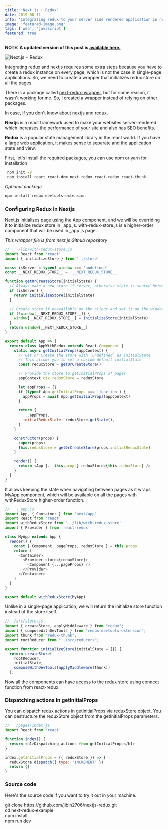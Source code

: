 ```yaml
---
title: 'Next.js + Redux'
date: 2019-08-11
info: 'Integrating redux to your server side rendered application in nextjs'
image: 'featured-image.png'
tags: ['web', 'javascript']
featured: true
---
```



**NOTE: A updated version of this post is [available here.](/preserve-prerendering-in-nextjs-when-using-redux/)**

![Next.js + Redux](featured-image.png)

Integrating redux and nextjs requires some extra steps because you have to create a redux instance on every page, which is not the case in single-page applications. So, we need to create a wrapper that initializes redux store on all the pages.

There is a package called [next-redux-wrapper](https://github.com/kirill-konshin/next-redux-wrapper), but for some reason, it wasn't working for me. So, I created a wrapper instead of relying on other packages.

In case, if you don't know about nextjs and redux,

**Nextjs** is a react framework used to make your websites server-rendered which increases the performance of your site and also has SEO benefits.

**Redux** is a popular state management library in the react world. If you have a large web application, it makes sense to separate and the application state and view.

First, let's install the required packages, you can use npm or yarn for installation

```bash
 npm init -y
 npm install react react-dom next redux react-redux react-thunk
```

_Optional package_

```bash
npm install redux-devtools-extension
```

### Configuring Redux in Nextjs

Next.js initializes page using the App component, and we will be overriding it to initialize redux store in \_app.js.
with-redux-store.js is a higher-order component that will be used in \_app.js page.

_This wrapper file is from next.js Github repository_

```js
//    /lib/with-redux-store.js
import React from 'react'
import { initializeStore } from '../store'

const isServer = typeof window === 'undefined'
const __NEXT_REDUX_STORE__ = '__NEXT_REDUX_STORE__'

function getOrCreateStore(initialState) {
  // Always make a new store if server, otherwise state is shared between requests
  if (isServer) {
    return initializeStore(initialState)
  }

  // Create store if unavailable on the client and set it on the window object
  if (!window[__NEXT_REDUX_STORE__]) {
    window[__NEXT_REDUX_STORE__] = initializeStore(initialState)
  }
  return window[__NEXT_REDUX_STORE__]
}

export default App => {
  return class AppWithRedux extends React.Component {
    static async getInitialProps(appContext) {
      // Get or Create the store with `undefined` as initialState
      // This allows you to set a custom default initialState
      const reduxStore = getOrCreateStore()

      // Provide the store to getInitialProps of pages
      appContext.ctx.reduxStore = reduxStore

      let appProps = {}
      if (typeof App.getInitialProps === 'function') {
        appProps = await App.getInitialProps(appContext)
      }

      return {
        ...appProps,
        initialReduxState: reduxStore.getState(),
      }
    }

    constructor(props) {
      super(props)
      this.reduxStore = getOrCreateStore(props.initialReduxState)
    }

    render() {
      return <App {...this.props} reduxStore={this.reduxStore} />
    }
  }
}
```

It allows keeping the state when navigating between pages as it wraps MyApp component, which will be available on all the pages with withReduxStore higher-order function.

```js
//   \_app.js
import App, { Container } from 'next/app'
import React from 'react'
import withReduxStore from '../lib/with-redux-store'
import { Provider } from 'react-redux'

class MyApp extends App {
  render() {
    const { Component, pageProps, reduxStore } = this.props
    return (
      <Container>
        <Provider store={reduxStore}>
          <Component {...pageProps} />
        </Provider>
      </Container>
    )
  }
}

export default withReduxStore(MyApp)
```

Unlike in a single-page application, we will return the initialize store function instead of the store itself.

```js
//  /src/store.js
import { createStore, applyMiddleware } from "redux";
import { composeWithDevTools } from "redux-devtools-extension";
import thunk from "redux-thunk";
import rootReducer from "../src/reducers";

export function initializeStore(initialState = {}) {
  return createStore(
    rootReducer,
    initialState,
    composeWithDevTools(applyMiddleware(thunk))
  );

```

Now all the components can have access to the redux store using connect function from react-redux.

### Dispatching actions in getInitialProps

You can dispatch redux actions in getInitialProps via reduxStore object. You can destructure the reduxStore object from the getInitialProps parameters.

```js
//   /pages/index.js
import React from 'react'

function index() {
  return <h1>Dispatching actions from getInitialProps</h1>
}

index.getInitialProps = ({ reduxStore }) => {
  reduxStore.dispatch({ type: 'INCREMENT' })
  return {}
}
```

### Source code

Here's the source code if you want to try it out in your machine.

<Codeline>
  git clone https://github.com/jibin2706/nextjs-redux.git<br />
  cd next-redux-example <br />
  npm install <br />
  npm run dev<br />
</Codeline>
